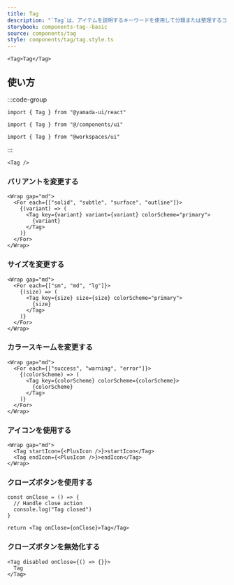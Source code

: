 ```yaml
---
title: Tag
description: "`Tag`は、アイテムを説明するキーワードを使用して分類または整理するコンポーネントです。"
storybook: components-tag--basic
source: components/tag
style: components/tag/tag.style.ts
---
```


```tsx preview
<Tag>Tag</Tag>
```

## 使い方

:::code-group

```tsx [package]
import { Tag } from "@yamada-ui/react"
```

```tsx [alias]
import { Tag } from "@/components/ui"
```

```tsx [monorepo]
import { Tag } from "@workspaces/ui"
```

:::

```tsx
<Tag />
```

### バリアントを変更する

```tsx preview
<Wrap gap="md">
  <For each={["solid", "subtle", "surface", "outline"]}>
    {(variant) => (
      <Tag key={variant} variant={variant} colorScheme="primary">
        {variant}
      </Tag>
    )}
  </For>
</Wrap>
```

### サイズを変更する

```tsx preview
<Wrap gap="md">
  <For each={["sm", "md", "lg"]}>
    {(size) => (
      <Tag key={size} size={size} colorScheme="primary">
        {size}
      </Tag>
    )}
  </For>
</Wrap>
```

### カラースキー厶を変更する

```tsx preview
<Wrap gap="md">
  <For each={["success", "warning", "error"]}>
    {(colorScheme) => (
      <Tag key={colorScheme} colorScheme={colorScheme}>
        {colorScheme}
      </Tag>
    )}
  </For>
</Wrap>
```

### アイコンを使用する

```tsx preview
<Wrap gap="md">
  <Tag startIcon={<PlusIcon />}>startIcon</Tag>
  <Tag endIcon={<PlusIcon />}>endIcon</Tag>
</Wrap>
```

### クローズボタンを使用する

```tsx preview functional client
const onClose = () => {
  // Handle close action
  console.log("Tag closed")
}

return <Tag onClose={onClose}>Tag</Tag>
```

### クローズボタンを無効化する

```tsx preview
<Tag disabled onClose={() => {}}>
  Tag
</Tag>
```
